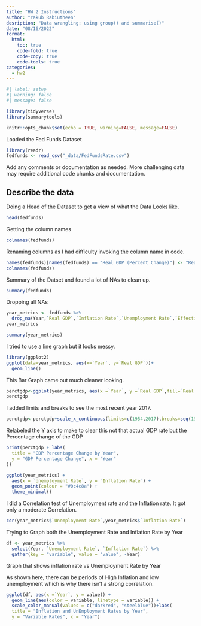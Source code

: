 ```yaml
---
title: "HW 2 Instructions"
author: "Yakub Rabiutheen"
desription: "Data wrangling: using group() and summarise()"
date: "08/16/2022"
format:
  html:
    toc: true
    code-fold: true
    code-copy: true
    code-tools: true
categories:
  - hw2
---
```


```r
#| label: setup
#| warning: false
#| message: false

library(tidyverse)
library(summarytools)

knitr::opts_chunk$set(echo = TRUE, warning=FALSE, message=FALSE)
```



Loaded the Fed Funds Dataset

```r
library(readr)
fedfunds <- read_csv("_data/FedFundsRate.csv")
```

Add any comments or documentation as needed. More challenging data may require additional code chunks and documentation.

## Describe the data

Doing a Head of the Dataset to get a view of what the Data Looks like.


```r
head(fedfunds)
```

Getting the column names
```r
colnames(fedfunds)
```


Renaming columns as I had difficulty invoking the column name in code.
```r
names(fedfunds)[names(fedfunds) == "Real GDP (Percent Change)"] <- "Real GDP"
colnames(fedfunds)
```





Summary of the Datset and found a lot of NAs to clean up.
```r
summary(fedfunds)
```

Dropping all NAs
```r
year_metrics <- fedfunds %>%
  drop_na(Year,`Real GDP`,`Inflation Rate`,`Unemployment Rate`,`Effective Federal Funds Rate`)
year_metrics
```


```r
summary(year_metrics)
```


I tried to use a line graph but it looks messy.
```r
library(ggplot2)
ggplot(data=year_metrics, aes(x=`Year`, y=`Real GDP`))+
  geom_line()
```




This Bar Graph came out much cleaner looking.
```r
perctgdp<-ggplot(year_metrics, aes(x =`Year`, y =`Real GDP`,fill=`Real GDP`)) + geom_bar(stat = "identity")
perctgdp
```

I added limits and breaks to see the most recent year 2017.
```r
perctgdp<-perctgdp+scale_x_continuous(limits=c(1954,2017),breaks=seq(1954,2017,5))
```



Relabeled the Y axis to make to clear this not that actual GDP rate but the Percentage change of the GDP
```r
print(perctgdp + labs(
  title = "GDP Percentage Change by Year",
  y = "GDP Percentage Change", x = "Year"
))
```


```r
ggplot(year_metrics) +
  aes(x = `Unemployment Rate`, y = `Inflation Rate`) +
  geom_point(colour = "#0c4c8a") +
  theme_minimal()
```


I did a Correlation test of Unemployment rate and the Inflation rate. It got only a moderate Correlation.
```r
cor(year_metrics$`Unemployment Rate`,year_metrics$`Inflation Rate`)
```

Trying to Graph both the Unemployment Rate and Inflation Rate by Year
```r
df <- year_metrics %>%
  select(Year, `Unemployment Rate`, `Inflation Rate`) %>%
  gather(key = "variable", value = "value", -Year)
```



Graph that shows inflation rate vs Unemployment Rate by Year

As shown here, there can be periods of High Inflation and low unemployment which is why there isn't a strong correlation.
```r
ggplot(df, aes(x =`Year`, y = value)) + 
  geom_line(aes(color = variable, linetype = variable)) + 
  scale_color_manual(values = c("darkred", "steelblue"))+labs(
  title = "Inflation and UnEmployment Rates by Year",
  y = "Variable Rates", x = "Year")
```

